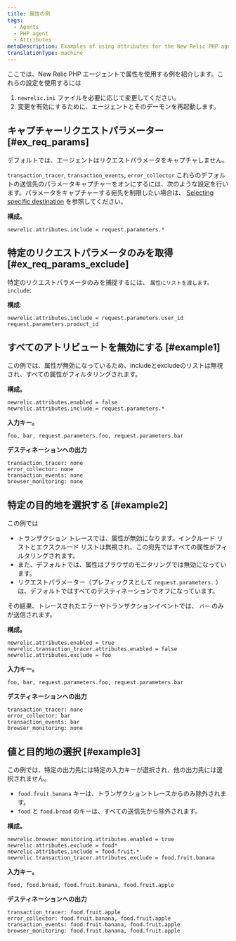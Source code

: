 ```yaml
---
title: 属性の例
tags:
  - Agents
  - PHP agent
  - Attributes
metaDescription: Examples of using attributes for the New Relic PHP agent.
translationType: machine
---
```


ここでは、New Relic PHP エージェントで属性を使用する例を紹介します。これらの設定を使用するには

1. `newrelic.ini` ファイルを必要に応じて変更してください。
2. 変更を有効にするために、エージェントとそのデーモンを再起動します。

## キャプチャーリクエストパラメーター [#ex_req_params]

デフォルトでは、エージェントはリクエストパラメータをキャプチャしません。

`transaction_tracer`, `transaction_events`, `error_collector` これらのデフォルトの送信先のパラメータキャプチャーをオンにするには、次のような設定を行います。パラメータをキャプチャーする宛先を制限したい場合は、 [Selecting specific destination](#example2) を参照してください。

**構成。**

```
newrelic.attributes.include = request.parameters.*
```

## 特定のリクエストパラメータのみを取得 [#ex_req_params_exclude]

特定のリクエストパラメータのみを捕捉するには、 `属性にリストを渡します。include`:

**構成**:

```
newrelic.attributes.include = request.parameters.user_id request.parameters.product_id
```

## すべてのアトリビュートを無効にする [#example1]

この例では、属性が無効になっているため、includeとexcludeのリストは無視され、すべての属性がフィルタリングされます。

**構成。**

```
newrelic.attributes.enabled = false
newrelic.attributes.include = request.parameters.*
```

**入力キー。**

```
foo, bar, request.parameters.foo, request.parameters.bar
```

**デスティネーションへの出力**

```
transaction_tracer: none
error_collector: none
transaction_events: none
browser_monitoring: none
```

## 特定の目的地を選択する [#example2]

この例では

* トランザクション トレースでは、属性が無効になります。インクルード リストとエクスクルード リストは無視され、この宛先ではすべての属性がフィルタリングされます。
* また、デフォルトでは、属性はブラウザのモニタリングでは無効になっています。
* リクエストパラメーター（プレフィックスとして `request.parameters.` ）は、デフォルトではすべてのデスティネーションでオフになっています。

その結果、トレースされたエラーやトランザクションイベントでは、 `バー` のみが送信されます。

**構成。**

```
newrelic.attributes.enabled = true
newrelic.transaction_tracer.attributes.enabled = false
newrelic.attributes.exclude = foo
```

**入力キー。**

```
foo, bar, request.parameters.foo, request.parameters.bar
```

**デスティネーションへの出力**

```
transaction_tracer: none
error_collector: bar
transaction_events: bar
browser_monitoring: none
```

## 値と目的地の選択 [#example3]

この例では、特定の出力先には特定の入力キーが選択され、他の出力先には選択されません。

* `food.fruit.banana` キーは、トランザクショントレースからのみ除外されます。
* `food` と `food.bread` のキーは、すべての送信先から除外されます。

**構成。**

```
newrelic.browser_monitoring.attributes.enabled = true
newrelic.attributes.exclude = food*
newrelic.attributes.include = food.fruit.*
newrelic.transaction_tracer.attributes.exclude = food.fruit.banana
```

**入力キー。**

```
food, food.bread, food.fruit.banana, food.fruit.apple
```

**デスティネーションへの出力**

```
transaction_tracer: food.fruit.apple
error_collector: food.fruit.banana, food.fruit.apple
transaction_events: food.fruit.banana, food.fruit.apple
browser_monitoring: food.fruit.banana, food.fruit.apple
```